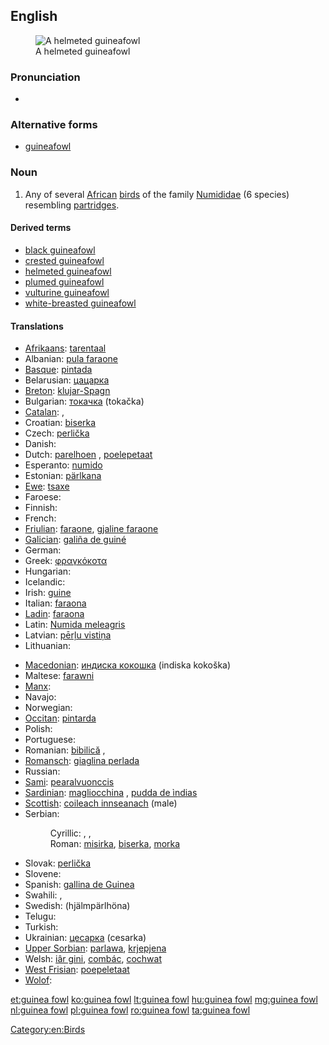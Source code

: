 {{wikipedia}}
==English==
[[Image:Helmeted guineafowl kruger.jpg|thumb|A helmeted guineafowl]]

===Pronunciation===
* {{IPA|/ˈɡɪnɪæ fɑʊl/}}

===Alternative forms===
* [[guineafowl]]

===Noun===
{{en-noun|sg=[[guinea]] [[fowl]]}}

# Any of several [[African]] [[bird]]s of the family [[Numididae]]  (6 species) resembling [[partridge]]s.

====Derived terms====
* [[black guineafowl]]
* [[crested guineafowl]]
* [[helmeted guineafowl]]
* [[plumed guineafowl]]
* [[vulturine guineafowl]]
* [[white-breasted guineafowl]]

====Translations====
{{trans-top|bird}}
* [[Afrikaans]]: [[tarentaal]]
* Albanian: [[pula faraone]]
* [[Basque]]: [[pintada]]
* Belarusian: [[цацарка]] {{f}}
* [[Breton]]: [[klujar-Spagn]]
* Bulgarian: [[токачка]] (tokačka) {{f}}
* [[Catalan]]: {{t+|ca|pintada|f}}, {{t|ca|gallina de guinea|f}}
* Croatian: [[biserka]] {{f}}
* Czech: [[perlička]] {{f}}
* Danish: {{t|da|perlehøne}}
* Dutch: [[parelhoen]] {{n}}, [[poelepetaat]] {{n}}
* Esperanto: [[numido]]
* Estonian: [[pärlkana]]
* [[Ewe]]: [[tsaxe]]
* Faroese: {{t|fo|perluhøna}}
* Finnish: {{t-|fi|helmikana}}
* French: {{t+|fr|pintade|m}}
* [[Friulian]]: [[faraone]], [[gjaline faraone]]
* [[Galician]]: [[galiña de guiné]]
* German: {{t-|de|Perlhuhn|n}}
* Greek: [[φραγκόκοτα]] {{f}}
* Hungarian: {{t+|hu|gyöngytyúk}}
* Icelandic: {{t|is|perluhænsn}}
* Irish: [[guine]]
* Italian: [[faraona]] {{f}}
* [[Ladin]]: [[faraona]] {{f}}
* Latin: [[Numida meleagris]] {{f}}
* Latvian: [[pērļu vistiņa]]
* Lithuanian: {{t+|lt|patarška|xs=Lithuanian}}
{{trans-mid}}
* [[Macedonian]]: [[индиcкa кoкoшкa]] (indiska kokoška) {{f}}
* Maltese: [[farawni]]
* [[Manx]]: {{t-|gv|eeanlee injinagh|m|xs=Manx}}
* Navajo: {{tø|nv|naaʼahóóhaiłkizhígíí}}
* Norwegian: {{t|no|perlehøne}}
* [[Occitan]]: [[pintarda]] {{f}}
* Polish: {{t+|pl|perliczka|f}}
* Portuguese: {{t+|pt|galinha d'angola|f}}
* Romanian: [[bibilică]] {{f}}, {{t|ro|pichire|f}}
* [[Romansch]]: [[giaglina perlada]] {{f}}
* Russian: {{t|ru|цесарка|tr=cesarka|f}}
* [[Sami]]: [[pearalvuonccis]]
* [[Sardinian]]: [[magliocchina]] {{f}}, [[pudda de ìndias]] {{f}}
* [[Scottish]]: [[coileach innseanach]] (male)
* Serbian:
*: Cyrillic: {{t|sr|мисирка}}, {{t|sr|бисерка}}, {{t|sr|мoрка}}
*: Roman: [[misirka]], [[biserka]], [[morka]]
* Slovak: [[perlička]] {{f}}
* Slovene: {{t+|sl|pegatka|f}}
* Spanish: [[gallina de Guinea]] {{f}}
* Swahili: {{t+|sw|kanga|xs=Swahili}}, {{t|sw|kororo}}
* Swedish: {{t|sv|pärlhöna|c}} (hjälmpärlhöna)
* Telugu: {{t+|te|గిన్నికోడి}}
* Turkish: {{t+|tr|beçtavuğu}}
* Ukrainian: [[цесарка]] (cesarka) {{f}}
* [[Upper Sorbian]]: [[parlawa]], [[krjepjena]]
* Welsh: [[iâr gini]], [[combác]], [[cochwat]]
* [[West Frisian]]: [[poepeletaat]]
* [[Wolof]]: {{t|wo|naat|alt=naat bi}}
{{trans-bottom}}

[[Category:en:Birds]]

[[et:guinea fowl]]
[[ko:guinea fowl]]
[[lt:guinea fowl]]
[[hu:guinea fowl]]
[[mg:guinea fowl]]
[[nl:guinea fowl]]
[[pl:guinea fowl]]
[[ro:guinea fowl]]
[[ta:guinea fowl]]
